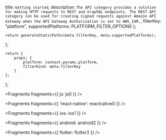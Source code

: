   title: `Getting started`,
  description: `The API category provides a solution for making HTTP requests to REST and GraphQL endpoints. The REST API category can be used for creating signed requests against Amazon API Gateway when the API Gateway Authorization is set to AWS_IAM.`,
  filterKey: "platform",
  supportedPlatforms: PLATFORM_FILTER_OPTIONS
};
      


    return generateStaticPaths(meta.filterKey, meta.supportedPlatforms);
};

    return {
        props: {
            platform: context.params.platform,
            filterKind: meta.filterKey
        }
    };
};


<Fragments fragments={{ js: js0 }} />


<Fragments fragments={{ 'react-native': reactnative0 }} />


<Fragments fragments={{ ios: ios1 }} />


<Fragments fragments={{ android: android2 }} />


<Fragments fragments={{ flutter: flutter3 }} />
